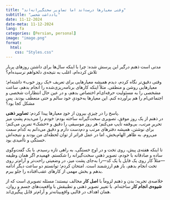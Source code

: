 ```yaml
---
title: "وقتی معیارها درست‌اند اما تصاویر سختگیرانه‌اند"
subtitle: "یادداشت شخصی"
date: 11-12-2024
date-meta: 11-12-2024
lang: fa
categories: [Persian, personal]
image: "image.png"
format:
  html:
    css: "Styles.css"
---
```


::: {.farsi-text}

مدتی است ذهنم درگیر این پرسش شده: چرا با اینکه سال‌ها برای داشتن روزهای پربار تلاش کرده‌ام، اغلب به نتیجه‌ی دلخواهم نرسیده‌ام؟

وقتی دقیق‌تر نگاه کردم، دیدم همیشه معیارهایی برای تعریف «یک روز خوب» داشته‌ام؛ معیارهایی روشن و منطقی. مثلاً اینکه کارهای برنامه‌ریزی‌شده را انجام بدهم، ساعت مشخصی را به مسئولیت حرفه‌ای‌ام اختصاص بدهم، و در عین حال انتظارات شخصی و اجتماعی‌ام را هم برآورده کنم. این معیارها به‌خودیِ خود سالم و حتی منعطف بودند. پس مشکل کجا بود؟

پاسخ را در چیزی بیرون از خودِ معیارها پیدا کردم: **تصاویر ذهنی**.  
در ذهنم از یک روز موفق، تصویری سخت‌گیرانه ساخته بودم: خودم را می‌دیدم پشتِ میز تحریرِ مرتب، بی‌وقفه تایپ می‌کنم؛ هر روز موسیقی را دقیق و «خشک» تمرین می‌کنم؛ برای نوشتن، همیشه دفترهای مرتب و دم‌دست دارم و دقیق می‌دانم به کدام سمت می‌روم. به ظاهر الهام‌بخش، اما در عمل فراتر از توان لحظه‌ای من بودند و نتیجه‌اش خستگی و ناامیدی بود.

تا اینکه هفته‌ی پیش، روی تخت و در اوج خستگی، به راهی تازه رسیدم. با یک گفت‌وگوی ساده و صادقانه با خودم، تصویر ذهنیِ سخت‌گیرانه را شکستم. فهمیدم اگر همان وظیفه—مثلاً کار روی یک فایل یا یک کد—را به‌جای پشت میز، در وضعیتی راحت‌تر و آرام‌تر روی تخت انجام بدهم، باز هم ارزشمند است. امتحان کردم؛ توانستم دو ساعت دیگر ادامه بدهم و بخش مهمی از کارهای عقب‌افتاده را جلو ببرم.

خلاصه‌ی تجربه: بدن و ذهنم لزوماً با **اصل کار** مخالف نیستند؛ مسئله تصویری است که از **شیوه‌ی انجام کار** ساخته‌ام. با تغییر تصویر ذهنی و تطبیقش با واقعیت‌های جسم و روان، همان اهداف در قالبی واقع‌بینانه‌تر و آرام‌تر قابل پیگیری‌اند.

:::
